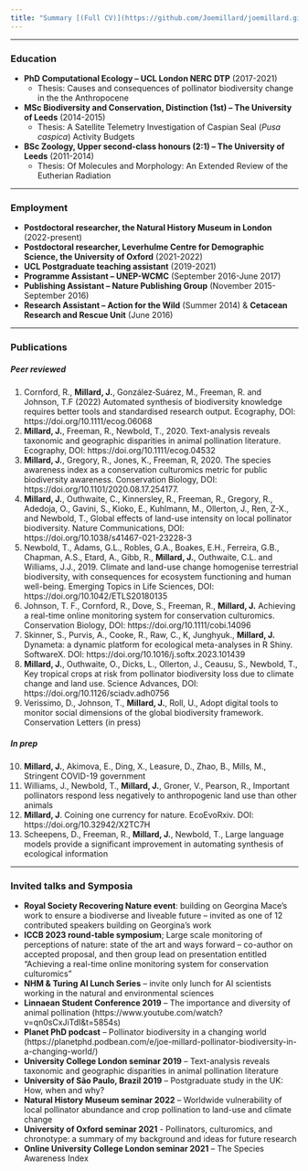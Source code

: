 ```yaml
---
title: "Summary [(Full CV)](https://github.com/Joemillard/joemillard.github.io/blob/main/docs/Joe-Millard_CV.pdf)"
---
```


***

### **Education**
- **PhD Computational Ecology – UCL London NERC DTP** (2017-2021)
  - Thesis: Causes and consequences of pollinator biodiversity change in the the Anthropocene
- **MSc Biodiversity and Conservation, Distinction (1st) – The University of Leeds** (2014-2015)
  - Thesis: A Satellite Telemetry Investigation of Caspian Seal (*Pusa caspica*) Activity Budgets
- **BSc Zoology, Upper second-class honours (2:1) – The University of Leeds** (2011-2014) 
  - Thesis: Of Molecules and Morphology: An Extended Review of the Eutherian Radiation 

***

### **Employment**
- **Postdoctoral researcher, the Natural History Museum in London** (2022-present)
- **Postdoctoral researcher, Leverhulme Centre for Demographic Science, the University of Oxford** (2021-2022)
- **UCL Postgraduate teaching assistant** (2019-2021)
- **Programme Assistant – UNEP-WCMC** (September 2016-June 2017) 
- **Publishing Assistant – Nature Publishing Group** (November 2015-September 2016) 
- **Research Assistant – Action for the Wild** (Summer 2014) & **Cetacean Research and Rescue Unit** (June 2016)

***

### **Publications**

##### **Peer reviewed**
1. Cornford, R., **Millard, J.**, González‐Suárez, M., Freeman, R. and Johnson, T.F (2022) Automated synthesis of biodiversity knowledge requires better tools and standardised research output. Ecography, DOI: https://doi.org/10.1111/ecog.06068
2. **Millard, J.**, Freeman, R., Newbold, T., 2020. Text-analysis reveals taxonomic and geographic disparities in animal pollination literature. Ecography, DOI: https://doi.org/10.1111/ecog.04532  
3. **Millard, J.**, Gregory, R., Jones, K., Freeman, R, 2020. The species awareness index as a conservation culturomics metric for public biodiversity awareness. Conservation Biology, DOI: https://doi.org/10.1101/2020.08.17.254177.  
4. **Millard, J.**, Outhwaite, C., Kinnersley, R., Freeman, R., Gregory, R., Adedoja, O., Gavini, S., Kioko, E., Kuhlmann, M., Ollerton, J., Ren, Z-X., and Newbold, T., Global effects of land-use intensity on local pollinator biodiversity. Nature Communications, DOI: https://doi.org/10.1038/s41467-021-23228-3
5. Newbold, T., Adams, G.L., Robles, G.A., Boakes, E.H., Ferreira, G.B., Chapman, A.S., Etard, A., Gibb, R., **Millard, J.**, Outhwaite, C.L. and Williams, J.J., 2019. Climate and land-use change homogenise terrestrial biodiversity, with consequences for ecosystem functioning and human well-being. Emerging Topics in Life Sciences, DOI: https://doi.org/10.1042/ETLS20180135
6. Johnson, T. F., Cornford, R., Dove, S., Freeman, R., **Millard, J.** Achieving a real-time online monitoring system for conservation culturomics. Conservation Biology, DOI: https://doi.org/10.1111/cobi.14096
7. Skinner, S., Purvis, A., Cooke, R., Raw, C., K, Junghyuk., **Millard, J.** Dynameta: a dynamic platform for ecological meta-analyses in R Shiny. SoftwareX. DOI: https://doi.org/10.1016/j.softx.2023.101439
8. **Millard, J.**, Outhwaite, O., Dicks, L., Ollerton, J., Ceausu, S., Newbold, T., Key tropical crops at risk from
pollinator biodiversity loss due to climate change and land use. Science Advances, DOI: https://doi.org/10.1126/sciadv.adh0756
9. Verissimo, D., Johnson, T., **Millard, J.**, Roll, U., Adopt digital tools to monitor social dimensions of the global biodiversity framework. Conservation Letters (in press)

##### **In prep**
10. **Millard, J.**, Akimova, E., Ding, X., Leasure, D., Zhao, B., Mills, M., Stringent COVID-19 government
11. Williams, J., Newbold, T., **Millard, J.**, Groner, V., Pearson, R., Important pollinators respond less negatively to anthropogenic land use than other animals
12.	**Millard, J**. Coining one currency for nature. EcoEvoRxiv. DOI: https://doi.org/10.32942/X2TC7H
13. Scheepens, D., Freeman, R., **Millard, J.**, Newbold, T., Large language models provide a significant improvement in automating synthesis of ecological information

***

### **Invited talks and Symposia**
- **Royal Society Recovering Nature event**: building on Georgina Mace's work to ensure a biodiverse
and liveable future – invited as one of 12 contributed speakers building on Georgina’s work
- **ICCB 2023 round-table symposium**; Large scale monitoring of perceptions of nature: state of the art
and ways forward – co-author on accepted proposal, and then group lead on presentation entitled
“Achieving a real-time online monitoring system for conservation culturomics”
- **NHM & Turing AI Lunch Series** – invite only lunch for AI scientists working in the natural and
environmental sciences
- **Linnaean Student Conference 2019** – The importance and diversity of animal pollination
(https://www.youtube.com/watch?v=qn0sCxJiTdI&t=5854s)
- **Planet PhD podcast** – Pollinator biodiversity in a changing world
(https://planetphd.podbean.com/e/joe-millard-pollinator-biodiversity-in-a-changing-world/)
- **University College London seminar 2019** – Text-analysis reveals taxonomic and geographic disparities
in animal pollination literature
- **University of São Paulo, Brazil 2019** – Postgraduate study in the UK: How, when and why?
- **Natural History Museum seminar 2022** – Worldwide vulnerability of local pollinator abundance and crop
pollination to land-use and climate change
- **University of Oxford seminar 2021** - Pollinators, culturomics, and chronotype: a summary of my
background and ideas for future research
- **Online University College London seminar 2021** – The Species Awareness Index